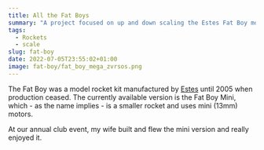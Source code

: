 ```yaml
---
title: All the Fat Boys
summary: "A project focused on up and down scaling the Estes Fat Boy model rocket."
tags: 
  - Rockets
  - scale
slug: fat-boy
date: 2022-07-05T23:55:02+01:00
image: fat-boy/fat_boy_mega_zvrsos.png
---
```


The Fat Boy was a model rocket kit manufactured by [Estes](https://estesrockets.com) until 2005 when production ceased. The currently available version is the Fat Boy Mini, which - as the name implies - is a smaller rocket and uses mini (13mm) motors.

At our annual club event, my wife built and flew the mini version and really enjoyed it.
